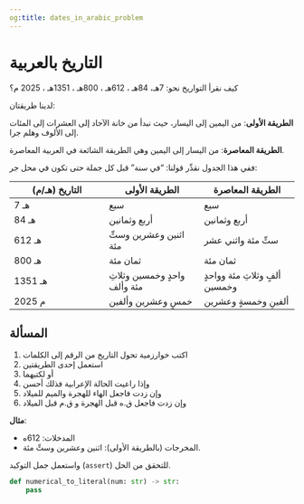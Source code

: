 ```yaml
---
og:title: dates_in_arabic_problem
---
```


# التاريخ بالعربية {.unnumbered}

كيف نقرأ التواريخ نحو: 7هـ، 84هـ ، 612هـ ، 800هـ ، 1351هـ ، 2025 م؟

لدينا طريقتان:

**الطريقة الأولى**: من اليمين إلى اليسار، حيث نبدأ من خانة الآحاد إلى العشرات إلى المئات إلى الألوف وهلم جرا.

**الطريقة المعاصرة**: من اليسار إلى اليمين وهي الطريقة الشائعة في العربية المعاصرة.

ففي هذا الجدول نقدِّر قولنا: "في سنة" قبل كل جملة حتى تكون في محل جر:

| التاريخ (هـ/م) | الطريقة الأولى | الطريقة المعاصرة |
|--------------|--------------|--------------|
| 7 هـ        | سبع                                  | سبع                                |
| 84 هـ        | أربع وثمانين                                  | أربع وثمانين                                |
| 612 هـ       | اثنين وعشرين وستِّ مئة                         | ستِّ مئة واثني عشر                           |
| 800 هـ       | ثمان مئة                                       | ثمان مئة                                     |
| 1351 هـ      | واحدٍ وخمسين وثلاثِ مئة وألف                   | ألفٍ وثلاثِ مئة وواحدٍ وخمسين               |
| 2025 م       | خمسٍ وعشرين وألفين                             | ألفينِ وخمسةٍ وعشرين                         |

## المسألة

1. اكتب خوارزمية تحول التاريخ من الرقم إلى الكلمات
2. استعمل إحدى الطريقتين
3. أو لكتيهما
4. وإذا راعيت الحالة الإعرابية فذلك أحسن
5. وإن زدت فاجعل الهاء للهجرة والميم للميلاد
6. وإن زدت فاجعل ق.ه قبل الهجرة و ق.م قبل الميلاد


**مثال**:

- المدخلات: 612ه
- المخرجات (بالطريقة الأولى): اثنين وعشرين وستِّ مئة.

واستعمل جمل التوكيد (`assert`) للتحقق من الحل.

```python
def numerical_to_literal(num: str) -> str:
    pass
```